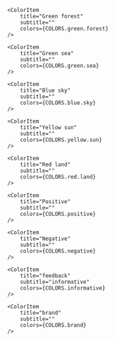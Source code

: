 
<Meta title="Tokens/Colors"/>

<ColorPalette>
    <ColorItem
        title="Neutral"
        subtitle=""
        colors={COLORS.neutral.light}
    />
    <ColorItem
        title="Neutral"
        subtitle=""
        colors={COLORS.neutral.black}
    />

    <ColorItem
        title="Green forest"
        subtitle=""
        colors={COLORS.green.forest}
    />

    <ColorItem
        title="Green sea"
        subtitle=""
        colors={COLORS.green.sea}
    />

    <ColorItem
        title="Blue sky"
        subtitle=""
        colors={COLORS.blue.sky}
    />

    <ColorItem
        title="Yellow sun"
        subtitle=""
        colors={COLORS.yellow.sun}
    />

    <ColorItem
        title="Red land"
        subtitle=""
        colors={COLORS.red.land}
    />

    <ColorItem
        title="Positive"
        subtitle=""
        colors={COLORS.positive}
    />

    <ColorItem
        title="Negative"
        subtitle=""
        colors={COLORS.negative}
    />

    <ColorItem
        title="feedback"
        subtitle="informative"
        colors={COLORS.informative}
    />

    <ColorItem
        title="brand"
        subtitle=""
        colors={COLORS.brand}
    />

</ColorPalette>

